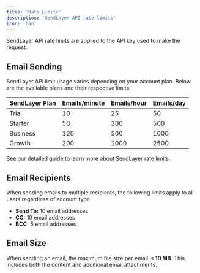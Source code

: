 ```yaml
---
title: 'Rate Limits'
description: 'SendLayer API rate limits'
icon: 'ban'
---
```


SendLayer API rate limits are applied to the API key used to make the request.

## Email Sending   

SendLayer API limit usage varies depending on your account plan. Below are the available plans and their respective limits.

| SendLayer Plan | Emails/minute | Emails/hour | Emails/day |
| -------------- | ------------- | ----------- | ---------- |
| Trial          | 10            | 25          | 50         |
| Starter        | 50            | 300         | 500        |
| Business       | 120           | 500         | 1000       |
| Growth         | 200           | 1000        | 2500       |

<Note>See our detailed guide to learn more about [SendLayer rate limits](https://sendlayer.com/docs/understanding-sendlayer-rate-limiting/)</Note>

## Email Recipients

When sending emails to multiple recipients, the following limits apply to all users regardless of account type.

- **Send To:** 10 email addresses
- **CC:** 10 email addresses
- **BCC:** 5 email addresses

## Email Size

When sending an email, the maximum file size per email is **10 MB**. This includes both the content and additional email attachments. 



